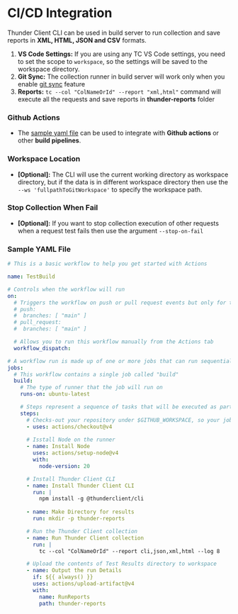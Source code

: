 # CI/CD Integration

Thunder Client CLI can be used in build server to run collection and save reports in **XML, HTML, JSON and CSV** formats.

1. **VS Code Settings:** If you are using any TC VS Code settings, you need to set the scope to `workspace`, so the settings will be saved to the workspace directory.
2. **Git Sync:** The collection runner in build server will work only when you enable [git sync](/team#git-sync) feature
3. **Reports:** `tc --col "ColNameOrId" --report "xml,html"` command will execute all the requests and save reports in **thunder-reports** folder

### Github Actions
- The [sample yaml file](#yaml) can be used to integrate with **Github actions** or other **build pipelines**.

### Workspace Location
- **[Optional]:** The CLI will use the current working directory as workspace directory, but if the data is in different workspace directory then use the `--ws 'fullpathToGitWorkspace'` to specify the workspace path.

### Stop Collection When Fail
- **[Optional]:** If you want to stop collection execution of other requests when a request test fails then use the argument `--stop-on-fail`

<a name="yaml"></a>
### Sample YAML File

```yaml filename="main.yaml"
# This is a basic workflow to help you get started with Actions

name: TestBuild

# Controls when the workflow will run
on: 
  # Triggers the workflow on push or pull request events but only for the "master" branch
  # push:
  #  branches: [ "main" ]
  # pull_request:
  #  branches: [ "main" ]

  # Allows you to run this workflow manually from the Actions tab
  workflow_dispatch:

# A workflow run is made up of one or more jobs that can run sequentially or in parallel
jobs:
  # This workflow contains a single job called "build"
  build:
    # The type of runner that the job will run on
    runs-on: ubuntu-latest

    # Steps represent a sequence of tasks that will be executed as part of the job
    steps:
      # Checks-out your repository under $GITHUB_WORKSPACE, so your job can access it
      - uses: actions/checkout@v4
      
      # Isstall Node on the runner
      - name: Install Node
        uses: actions/setup-node@v4
        with:
          node-version: 20

      # Install Thunder Client CLI
      - name: Install Thunder Client CLI
        run: |
          npm install -g @thunderclient/cli
          
      - name: Make Directory for results
        run: mkdir -p thunder-reports

      # Run the Thunder Client collection
      - name: Run Thunder Client collection
        run: |
          tc --col "ColNameOrId" --report cli,json,xml,html --log 8

      # Upload the contents of Test Results directory to workspace
      - name: Output the run Details
        if: ${{ always() }}
        uses: actions/upload-artifact@v4
        with:
          name: RunReports
          path: thunder-reports

```